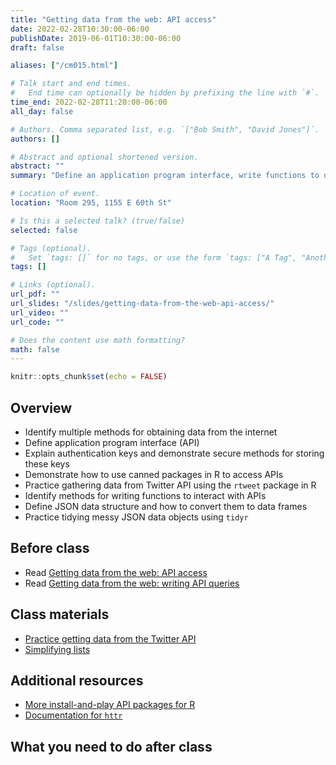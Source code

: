 ```yaml
---
title: "Getting data from the web: API access"
date: 2022-02-28T10:30:00-06:00
publishDate: 2019-06-01T10:30:00-06:00
draft: false

aliases: ["/cm015.html"]

# Talk start and end times.
#   End time can optionally be hidden by prefixing the line with `#`.
time_end: 2022-02-28T11:20:00-06:00
all_day: false

# Authors. Comma separated list, e.g. `["Bob Smith", "David Jones"]`.
authors: []

# Abstract and optional shortened version.
abstract: ""
summary: "Define an application program interface, write functions to query APIs, and practice tidying JSON objects."

# Location of event.
location: "Room 295, 1155 E 60th St"

# Is this a selected talk? (true/false)
selected: false

# Tags (optional).
#   Set `tags: []` for no tags, or use the form `tags: ["A Tag", "Another Tag"]` for one or more tags.
tags: []

# Links (optional).
url_pdf: ""
url_slides: "/slides/getting-data-from-the-web-api-access/"
url_video: ""
url_code: ""

# Does the content use math formatting?
math: false
---
```


```r
knitr::opts_chunk$set(echo = FALSE)
```

## Overview

* Identify multiple methods for obtaining data from the internet
* Define application program interface (API)
* Explain authentication keys and demonstrate secure methods for storing these keys
* Demonstrate how to use canned packages in R to access APIs
* Practice gathering data from Twitter API using the `rtweet` package in R
* Identify methods for writing functions to interact with APIs
* Define JSON data structure and how to convert them to data frames
* Practice tidying messy JSON data objects using `tidyr`

## Before class

* Read [Getting data from the web: API access](/notes/application-program-interface/)
* Read [Getting data from the web: writing API queries](/notes/write-an-api-function/)

## Class materials

* [Practice getting data from the Twitter API](/notes/twitter-api-practice/)
* [Simplifying lists](/notes/simplify-nested-lists/)

## Additional resources

* [More install-and-play API packages for R](https://github.com/ropensci/webservices)
* [Documentation for `httr`](https://cran.r-project.org/web/packages/httr/)

## What you need to do after class
